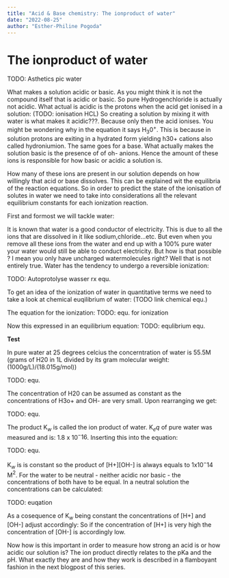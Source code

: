 ```yaml
---
title: "Acid & Base chemistry: The ionproduct of water"
date: "2022-08-25"
author: "Esther-Philine Pogoda"
---
```


# The ionproduct of water

TODO: Asthetics pic water

What makes a solution acidic or basic. As you might think it is not the compound itself that is acidic or basic. So pure Hydrogenchloride is actually not acidic. What actual is acidic is the protons when the acid get ionised in a solution:
(TODO: ionisation HCL)
So creating a solution by mixing it with water is what makes it acidic???. Because only then the acid ionises. You might be wondering why in the equation
it says H$_3$0$^+$. This is because in solution protons are exiting in a hydrated form yielding h30+ cations also called hydroniumion.
The same goes for a base. What actually makes the solution basic is the presence of of oh- anions. Hence the amount of these ions is responsible for how basic or acidic a solution is.

How many of these ions are present in our solution depends on how willingly that acid or base dissolves. This can be explained wit the equilibria of the reaction equations.
So in order to predict the state of the ionisation of solutes in water we need to take into considerations all the relevant equilibrium constants for each ionization reaction.

First and formost we will tackle water:

It is known that water is a good conductor of electricity. This is due to all the ions that are dissolved in it like sodium,chloride...etc.
But even when you remove all these ions from the water and end up with a 100% pure water your water would still be able to conduct electricity.
But how is that possible ? I mean you only have uncharged watermolecules right? Well that is not entirely true. Water has the tendency to undergo a reversible ionization:

TODO: Autoprotolyse wasser rx equ.

To get an idea of the ionization of water in quantitative terms we need to take a look at chemical euqilibrium of water: (TODO link chemical equ.)



The equation for the ionization:
TODO: equ. for ionization

Now this expressed in an equilibrium equation:
TODO: equlibrium equ.

**$\text{Test}$**

In pure water at 25 degrees celcius the concerntration of water is 55.5M (grams of H20 in 1L divided by its gram molecular weight: (1000g/L)/(18.015g/mol))

TODO: equ.

The concentration of H20 can be assumed as constant as the concentrations of H3o+ and OH- are very small. Upon rearranging we get:

TODO: equ.

The product K$_w$ is called the ion product of water. K$_eq$ of pure water was measured and is: 1.8 x 10$^-16$. Inserting this into the equation:

TODO: equ.  

K$_w$ is is constant so the product of [H+][OH-] is always equals to 1x10$^-14$ M$^2$. For the water to be neutral - neither acidic nor basic - the concentrations of both have to be equal.
In a neutral solution the concentrations can be calculated:

TODO: euqation

As a cosequence of K$_w$ being constant the concentrations of [H+] and [OH-] adjust accordingly: So if the concentration of [H+] is very high the concentration of [OH-] is accordingly low.

Now how is this important in order to measure how strong an acid is or how acidic our solution is? The ion product directly relates to the pKa and the pH. What exactly they are and how they work is described in a flamboyant fashion in the next blogpost of this series.

